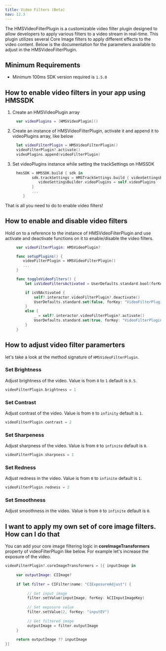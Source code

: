 ```yaml
---
title: Video Filters (Beta)
nav: 12.3
---
```


The HMSVideoFilterPlugin is a customizable video filter plugin designed to allow developers to apply various filters to a video stream in real-time. This plugin utilizes several Core Image filters to apply different effects to the video content. Below is the documentation for the parameters available to adjust in the HMSVideoFilterPlugin.

## Minimum Requirements
-   Minimum 100ms SDK version required is `1.5.0`

## How to enable video filters in your app using HMSSDK

1. Create an HMSVideoPlugin array

```swift
     var videoPlugins = [HMSVideoPlugin]()
```

2. Create an instance of HMSVideoFilterPlugin, activate it and append it to videoPlugins array, like below

```swift
     let videoFilterPlugin = HMSVideoFilterPlugin()
     videoFilterPlugin?.activate()
     videoPlugins.append(videoFilterPlugin)
```

3. Set videoPlugins instance while setting the trackSettings on HMSSDK

```swift
     hmsSDK = HMSSDK.build { sdk in
            sdk.trackSettings = HMSTrackSettings.build { videoSettingsBuilder, audioSettingsBuilder in
               videoSettingsBuilder.videoPlugins = self.videoPlugins
            }
            ...
        }
```

That is all you need to do to enable video filters!

## How to enable and disable video filters

Hold on to a reference to the instance of HMSVideoFilterPlugin and use activate and deactivate functions on it to enable/disable the video filters.

```swift
     var videoFilterPlugin: HMSVideoPlugin?

     func setupPlugins() {
        videoFilterPlugin = HMSVideoFilterPlugin()
        ...
     }

     func toggleVideoFilters() {
         let isVideoFiltersActivated = UserDefaults.standard.bool(forKey: "VideoFilterPluginEnabled")

         if isVBActivated {
             self?.interactor.videoFilterPlugin?.deactivate()
             UserDefaults.standard.set(false, forKey: "VideoFilterPluginEnabled")
         }
         else {
             _ = self?.interactor.videoFilterPlugin?.activate()
             UserDefaults.standard.set(true, forKey: "VideoFilterPluginEnabled")
         }
     }
```

## How to adjust video filter paramerters

let's take a look at the method signature of `HMSVideoFilterPlugin`.

### Set Brightness

Adjust brightness of the video. Value is from `0` to `1` default is `0.5`.

```swift
videoFilterPlugin.brightness = 1
```

### Set Contrast

Adjust contrast of the video. Value is from `0` to `infinity` default is `1`.

```swift
videoFilterPlugin.contrast = 2
```

### Set Sharpeness

Adjust sharpness of the video. Value is from `0` to `infinite` default is `0`.

```swift
videoFilterPlugin.sharpness = 1
```

### Set Redness

Adjust redness in the video. Value is from `0` to `infinite` default is `1`.

```swift
videoFilterPlugin.redness = 2
```

### Set Smoothness

Adjust smoothness in the video. Value is from `0` to `infinite` default is `0`.

## I want to apply my own set of core image filters. How can I do that

You can add your core image filtering logic in **coreImageTransformers** property of videoFilterPlugin like below. For example let's increase the exposure of the video.

```swift
videoFilterPlugin?.coreImageTransformers = [{ inputImage in
     
     var outputImage: CIImage?
                
     if let filter = CIFilter(name: "CIExposureAdjust") {
                    
          // Set input image
          filter.setValue(inputImage, forKey: kCIInputImageKey)
                    
          // Set exposure value
          filter.setValue(2, forKey: "inputEV")
                    
          // Get filtered image
          outputImage = filter.outputImage
     }
                
     return outputImage ?? inputImage
}]
```
